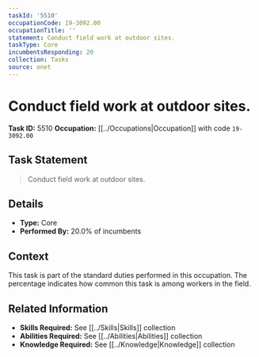 ```yaml
---
taskId: '5510'
occupationCode: 19-3092.00
occupationTitle: ''
statement: Conduct field work at outdoor sites.
taskType: Core
incumbentsResponding: 20
collection: Tasks
source: onet
---
```

# Conduct field work at outdoor sites.

**Task ID:** 5510
**Occupation:** [[../Occupations|Occupation]] with code `19-3092.00`

## Task Statement

> Conduct field work at outdoor sites.

## Details

- **Type:** Core
- **Performed By:** 20.0% of incumbents

## Context

This task is part of the standard duties performed in this occupation. The percentage indicates how common this task is among workers in the field.

## Related Information

- **Skills Required:** See [[../Skills|Skills]] collection
- **Abilities Required:** See [[../Abilities|Abilities]] collection
- **Knowledge Required:** See [[../Knowledge|Knowledge]] collection
